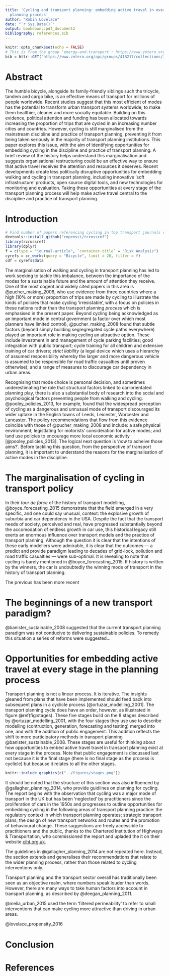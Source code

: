 ```yaml
---
title: 'Cycling and transport planning: embedding active travel in every stage of the
  planning process'
author: "Robin Lovelace"
date: "`r Sys.Date()`"
output: bookdown::pdf_document2
bibliography: references.bib
---
```


```r
knitr::opts_chunk$set(echo = FALSE)
# This is from the group 'energy-and-transport': https://www.zotero.org/groups/energy-and-transport/
bib = httr::GET("https://www.zotero.org/api/groups/418217/collections/JBXTRB93/items/top?limit=100&format=bibtex&v=1", httr::write_disk("references.bib", overwrite = T))
```

# Abstract {-}

The humble bicycle, alongside its family-friendly siblings such the tricycle, tandem and cargo bike, is an effective means of transport for millions of people worldwide. Recent studies suggest that this most efficient of modes has the potential to transform urban transport systems worldwide, to make them healthier, cleaner and more socially equitable. Building on this evidence, political attention and funding has been allocated towards increasing the proportion of trips that are cycled in an increasing number cities and countries. However, cycling is still marginalised from the mainstream discipline and practice of transport planning, preventing it from being taken seriously in the majority of transport planning institutions. This paper explores this issue, with the aim of identifying opportunities for embedding cycling in the discipline and practice of transport planning. A brief review of the history helps understand this marginalisation and suggests organisational restructuring could be an effective way to ensure that active travel receives the attention and resources it deserves. Recent developments create less politically disruptive opportunities for embedding walking and cycling in transport planning, including innovative 'soft infrastructure' products, open source digital tools, and new technologies for monitoring and evaluation. Taking these opportunities at every stage of the transport planning process will help make active travel central to the discipline and practice of transport planning.

# Introduction

```r
# Find number of papers referencing cycling in top transport journals over time
devtools::install_github("ropensci/rcrossref")
library(rcrossref)
library(dplyr)
f = c(type = "journal-article", `container-title` = "Risk Analysis")
cyrefs = cr_works(query = "Bicycle", limit = 20, filter = f)
cdf = cyrefs$data
```

The marginalisation of walking and cycling in transport planning has led to work seeking to tackle this imbalance, between the importance of the modes for a sustainable future and the amount of attention they receive. One of the most cogent and widely cited papers in this area is @pucher_making_2008, who use evidence from three countries where a high (10% or more) proportion of trips are made by cycling to illustrate the kinds of policies that make cycling 'irresistable', with a focus on policies in these nations rather than the transport planning *process* which is emphasised in the present paper. Beyond cycling being acknowledged as an important mode in central government (a factor over which most planners have limited control), @pucher_making_2008 found that subtle factors (beyond simply building segregregated cycle paths everywhere) played an important role in making cycling an attractive option. These include investment in and management of cycle parking facilities; good integration with public transport; cycle training for all children and extensive training of car drivers; *strict liability* (a legal device which uses a hierarchy of assumed responsibility whereby the larger and more dangerous vehicle is assumed to be responsible for road traffic casualties until proven otherwise); and a range of measures to discourage car dependency in urban areas.


Recognising that mode choice is personal decision, and sometimes underestimating the role that structural factors linked to car-orientated planning play, there is also a substantial body of research into the social and psychological factors preventing people from walking and cycling. @pooley_policies_2013, for example, found that the widespread perception of cycling as a dangerous and unnusual mode of transport discouraged its wider uptake in the English towns of Leeds, Leicester, Worcester and Lancaster. The policy recommendations that flow from this evidence coincide with those of @pucher_making_2008 and include: a safe physical environment; legistlating for motorists' consideration for active modes; and land use policies to encourage more local economic activity [@pooley_policies_2013]. The logical next question is '*how* to acheive those aims?'. Before tackling this question, from the perspective of transport planning, it is important to understand the reasons for the marginalisation of active modes in the discipline.

# The marginalisation of cycling in transport policy

In their *tour de force* of the history of transport modelling, @boyce_forecasting_2015 demonstrate that the field emerged in a very specific, and one could say unusual, context: the explosive growth of suburbia and car dependency in the USA. Despite the fact that the transport needs of society, perceived and real, have progressed substantially beyond the accomodation of endless growth in car use, this historical legacy still exerts an enormous influence over transport models and the practice of transport planning. Although the question it is clear that the intentions of these early modellers were admirable, it is clear that the outcomes --- a predict and provide paradigm leading to decades of grid-lock, pollution and road traffic casualties --- were sub-optimal. It is revealing to note that cycling is barely mentioned in @boyce_forecasting_2015. If history is written by the winners, the car is undoubtedly the winning mode of transport in the history of transport planning.


The previous has been more recent 

# The beginnings of a new transport paradigm?

@banister_sustainable_2008 suggested that the current transport planning paradigm was not conducive to delivering sustainable policies. To remedy this situation a series of reforms were suggested...

# Opportunities for embedding active travel at every stage in the planning process

Transport planning is not a linear process. It is iterative. The insights gleaned from plans that have been implemented should feed back into subsequent plans in a cyclicle process [@ortuzar_modelling_2001]. The transport planning cycle does have an order, however, as illustrated in figure \@ref(fig:stages). These five stages build on the 8 stages described by @ortuzar_modelling_2001, with the four stages they use use to describe modelling (contruction, generation, forecasting and testing) merged into one, and with the addition of public engagement. This addition reflects the shift to more participatory methods in transport planning @banister_sustainable_2008. These stages are useful for thinking about how opportunities to embed active travel travel in transport planning exist at every stage in the process. Note that public engagement is discussed last not because it is the final stage (there is no final stage as the process is cyclicle) but because it relates to all the other stages.

```r
knitr::include_graphics(c("../figures/stages.png"))
```

It should be noted that the structure of this section was also influenced by @gallagher_planning_2014, who provide guidlines on planning for cycling. The report begins with the observation that cycling was a major mode of transport in the UK but has been 'neglected' by practitioners since the proliferation of cars in the 1950s and progresses to outline opportunities for embedding cycling in the following areas of transport planning practice: the regulatory context in which transport planning operates; strategic transport plans; the design of new transport networks and routes and the promotion of behavioural change. These suggestions are freely accessible to practitioners and the public, thanks to the Chartered Institution of Highways & Transportation, who commissioned the report and upladed the it on their website [ciht.org.uk](http://www.ciht.org.uk/en/media-centre/news/index.cfm/ciht-launches-new-planning-for-cycling-guidelines).

The guidelines in @gallagher_planning_2014 are not repeated here. Instead, the section extends and generalises their recommendations that relate to the wider planning process, rather than those related to cycling interventions only.

Transport planning and the transport sector overall has traditionally been seen as an objective realm, where numbers speak louder than words. However, there are many ways to take human factors into account in transport planning, as described by @deegan_planning_2011.

@melia_urban_2015 used the term 'filtered permeability' to refer to small interventions that can make cycling more attractive than driving in urban areas.

@lovelace_propensity_2016

# Conclusion


# References